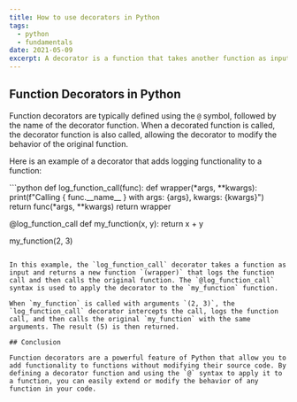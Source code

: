 ```yaml
---
title: How to use decorators in Python
tags:
  - python
  - fundamentals
date: 2021-05-09
excerpt: A decorator is a function that takes another function as input and does some magic.
---
```


## Function Decorators in Python

Function decorators are typically defined using the `@` symbol, followed by the name of the decorator function. When a decorated function is called, the decorator function is also called, allowing the decorator to modify the behavior of the original function.

Here is an example of a decorator that adds logging functionality to a function:

<CodeTitle title="Python" lang="py" />
```python def log_function_call(func): def wrapper(*args, **kwargs): print(f"Calling {
  func.__name__
} with args: {args}, kwargs: {kwargs}") return func(*args, **kwargs) return wrapper

@log_function_call
def my_function(x, y):
return x + y

my_function(2, 3)

```

In this example, the `log_function_call` decorator takes a function as input and returns a new function `(wrapper)` that logs the function call and then calls the original function. The `@log_function_call` syntax is used to apply the decorator to the `my_function` function.

When `my_function` is called with arguments `(2, 3)`, the `log_function_call` decorator intercepts the call, logs the function call, and then calls the original `my_function` with the same arguments. The result (5) is then returned.

## Conclusion

Function decorators are a powerful feature of Python that allow you to add functionality to functions without modifying their source code. By defining a decorator function and using the `@` syntax to apply it to a function, you can easily extend or modify the behavior of any function in your code.

```

